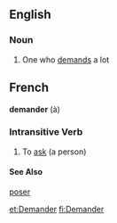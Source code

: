 ==English==

===Noun===
# One who [[demand]]s a lot

==French==

'''demander''' (à)
{{fr-conj-er|demand|avoir}}
===Intransitive Verb===
# To [[ask]] (a person)
====See Also====
[[poser#French|poser]]

[[et:Demander]]
[[fi:Demander]]